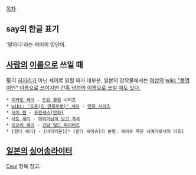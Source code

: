 [[목차]]

== say의 한글 표기 ==
'말하다'라는 의미의 영단어.


== [[사람]]의 [[이름]]으로 쓰일 때 ==
聖이 [[히지리]]가 아닌 세이로 읽힐 때가 대부분. 일본의 창작물에서는 [[여성]]의 [[wiki: "동명이인" 이름으로 쓰이지만 간혹 남성의 이름으로 쓰일 때도 있다.]]

 * [[미카도 세이]] - [[드림 클럽]] 시리즈
 * [[wiki: "조운(진 연희무쌍)" 세이]] - [[연희 시리즈]]
 * [[세이 렌(프린세스)|세이 렌]] - [[프린세스(만화)]]
 * [[사토 세이]] - [[마리아님이 보고 계셔]]
 * [[이오리 세이]] - [[건담 빌드 파이터즈]]
 * [한다 세이] - [바라카몬][* [한다 세이슈]의 본명. 세이슈 쪽은 서예가로서의 아호]


== [[일본]]의 [[싱어송라이터]] ==
[[Ceui]] 항목 참고.
